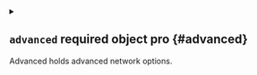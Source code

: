 
<details className="config-field" data-expandable="true">
<summary>

## `advanced` <span className="config-field-required" data-required="false">required</span> <span className="config-field-type">object</span> <span className="config-field-default"></span> <span className="config-field-enum"></span> <span data-pro="false" className="config-field-pro">pro</span> {#advanced}

Advanced holds advanced network options.

</summary>




<details className="config-field" data-expandable="false" open>
<summary>

### `clusterDomain` <span className="config-field-required" data-required="false">required</span> <span className="config-field-type">string</span> <span className="config-field-default"></span> <span className="config-field-enum"></span> <span data-pro="false" className="config-field-pro">pro</span> {#advanced-clusterDomain}

ClusterDomain is the Kubernetes cluster domain to use within the virtual cluster.

</summary>



</details>



<details className="config-field" data-expandable="false" open>
<summary>

### `fallbackHostCluster` <span className="config-field-required" data-required="false">required</span> <span className="config-field-type">boolean</span> <span className="config-field-default"></span> <span className="config-field-enum"></span> <span data-pro="false" className="config-field-pro">pro</span> {#advanced-fallbackHostCluster}

FallbackHostCluster allows to fallback dns to the host cluster. This is useful if you want to reach host services without
any other modification. You will need to provide a namespace for the service, e.g. my-other-service.my-other-namespace

</summary>



</details>



<details className="config-field" data-expandable="true">
<summary>

### `proxyKubelets` <span className="config-field-required" data-required="false">required</span> <span className="config-field-type">object</span> <span className="config-field-default"></span> <span className="config-field-enum"></span> <span data-pro="false" className="config-field-pro">pro</span> {#advanced-proxyKubelets}

ProxyKubelets allows rewriting certain metrics and stats from the Kubelet to "fake" this for applications such as
prometheus or other node exporters.

</summary>




<details className="config-field" data-expandable="false" open>
<summary>

#### `byHostname` <span className="config-field-required" data-required="false">required</span> <span className="config-field-type">boolean</span> <span className="config-field-default"></span> <span className="config-field-enum"></span> <span data-pro="false" className="config-field-pro">pro</span> {#advanced-proxyKubelets-byHostname}

ByHostname will add a special vCluster hostname to the nodes where the node can be reached at. This doesn't work
for all applications, e.g. Prometheus requires a node IP.

</summary>



</details>



<details className="config-field" data-expandable="false" open>
<summary>

#### `byIP` <span className="config-field-required" data-required="false">required</span> <span className="config-field-type">boolean</span> <span className="config-field-default"></span> <span className="config-field-enum"></span> <span data-pro="false" className="config-field-pro">pro</span> {#advanced-proxyKubelets-byIP}

ByIP will create a separate service in the host cluster for every node that will point to virtual cluster and will be used to
route traffic.

</summary>



</details>


</details>


</details>
